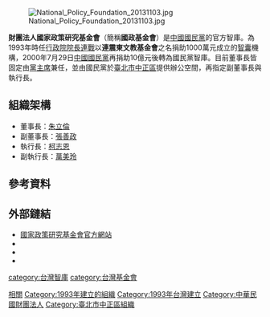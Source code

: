{{Infobox Non-profit
| Non-profit_name = 財團法人國家政策研究基金會<br /><small>National Policy Foundation</small>
| Non-profit_logo = 
| Non-profit_type = [[財團法人|財團法人]]
| founded_date = {{Start date and age|1993}}
| founder = [[連戰|連戰]]
| location = {{ROC}}[[臺北市|臺北市]]杭州南路一段16號
| key_people = 董事長：[[朱立倫|朱立倫]]<br />副董事長：[[張善政|張善政]]<br />執行長：[[柯志恩|柯志恩]]<br />副執行長：[[萬美玲|萬美玲]]
| area_served = 
| focus = 
| method = 
| revenue = 
| total_asset = 
| num_employees = 
| Non-profit_slogan = 
| homepage = [https://www.npf.org.tw/ www.npf.org.tw]
|footnotes= 
}}
[[File:National_Policy_Foundation_20131103.jpg|thumb]]

'''財團法人國家政策研究基金會'''（簡稱'''國政基金會'''）是[[中國國民黨|中國國民黨]]的官方智庫。為1993年時任[[行政院院長|行政院院長]][[連戰|連戰]]以'''連震東文教基金會'''之名捐助1000萬元成立的[[智囊|智囊]]機構，2000年7月29日[[中國國民黨|中國國民黨]]再捐助10億元後轉為國民黨智庫{{r|藍健民}}。目前董事長皆固定由[[中國國民黨主席|黨主席]]兼任，並由國民黨於[[臺北市|臺北市]][[中正區_(臺北市)|中正區]]提供辦公空間，再指定副董事長與執行長。

==組織架構==
*董事長：[[朱立倫|朱立倫]]
*副董事長：[[張善政|張善政]]
*執行長：[[柯志恩|柯志恩]]
*副執行長：[[萬美玲|萬美玲]]

== 參考資料 ==
{{reflist|refs=
<ref name="藍健民">{{cite journal|author1=藍健民|title=〈訪國家政策研究基金會執行長蔡政文教授〉|journal=《巴黎視野》|issue=22|url=http://fondation.ehosting.com.tw/P22-06-%E8%A8%AA%E5%9C%8B%E5%AE%B6%E6%94%BF%E7%AD%96%E7%A0%94%E7%A9%B6%E5%9F%BA%E9%87%91%E6%9C%83%E5%9F%B7%E8%A1%8C%E9%95%B7%E8%94%A1%E6%94%BF%E6%96%87%E6%95%99%E6%8E%88.pdf|publisher=中法文化教育基金會|author=|access-date=2015-11-15|archive-url=https://web.archive.org/web/20151117020633/http://fondation.ehosting.com.tw/P22-06-%E8%A8%AA%E5%9C%8B%E5%AE%B6%E6%94%BF%E7%AD%96%E7%A0%94%E7%A9%B6%E5%9F%BA%E9%87%91%E6%9C%83%E5%9F%B7%E8%A1%8C%E9%95%B7%E8%94%A1%E6%94%BF%E6%96%87%E6%95%99%E6%8E%88.pdf|archive-date=2015-11-17|dead-url=yes}}</ref>
}}

== 外部鏈結 ==
*[http://www.npf.org.tw/ 國家政策研究基金會官方網站]{{Wayback|url=http://www.npf.org.tw/ |date=20170120041112 }}{{zh-tw}}{{zh-cn}}{{ja}}{{en}}
*{{twitter|npfoundation|國家政策研究基金會}}
*{{facebook|npftw|國家政策研究基金會}}
*{{instagram|npftw|國家政策研究基金會}}

[[category:台灣智庫|category:台灣智庫]]
[[Category:中國國民黨組織|相關]]
[[category:台灣基金會|category:台灣基金會]]
[[Category:1993年建立的組織|Category:1993年建立的組織]]
[[Category:1993年台灣建立|Category:1993年台灣建立]]
[[Category:中華民國財團法人|Category:中華民國財團法人]]
[[Category:臺北市中正區組織|Category:臺北市中正區組織]]